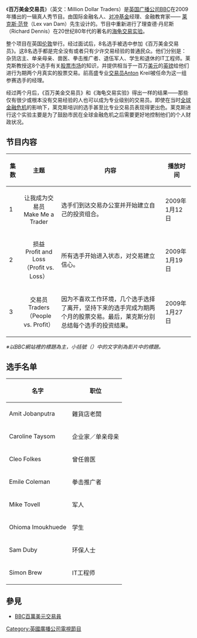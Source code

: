 {{unreferenced|time=2015-01-14T12:37:10+00:00}}
《'''百万美金交易员'''》（英文：Million Dollar Traders）是[[英国广播公司|英国广播公司]]BBC在2009年播出的一辑真人秀节目。由国际金融名人、[[对冲基金|对冲基金]]经理、金融教育家—— [[莱克斯·范登|莱克斯·范登]]（Lex van Dam）先生设计的。节目中重新进行了理查德·丹尼斯（Richard Dennis）在20世纪80年代的著名的[https://web.archive.org/web/20150106031409/http://data.book.hexun.com.tw/chapter-17529-1-7.shtml 海龟交易实验]。

整个项目在英国[[伦敦|伦敦]]举行。经过面试后，8名选手被选中参加《百万美金交易员》。这8名选手都是完全没有或者只有少许交易经验的普通民众。他们分别是：杂货店主、单亲母亲、兽医、拳击推广者、退伍军人、学生和退休的IT工程师。莱克斯教授这8个选手有关[[股票市场|股票市场]]的知识，并提供相当于一百万[[美元|美元]]的[[英镑|英镑]]给他们进行为期两个月真实的股票交易。前高盛专业[[交易员|交易员]]Anton Kreil被任命为这一组参赛选手的经理。

经过两个月后，《百万美金交易员》和《海龟交易实验》得出一样的结果——那些仅有很少或根本没有交易经验的人也可以成为专业级别的交易员。即使在当时[[全球金融危机|全球金融危机]]的影响下，莱克斯培训的选手甚至比专业交易员表现得更出色。莱克斯进行这个实验主要是为了鼓励市民在全球金融危机之后需要更好地控制他们的个人财政状况。

== 节目内容 ==
{| class="wikitable"
|-
! 集数 !! 主题 !! 内容 !! 播放时间
|-
| 1 ||<div align="center">让我成为交易员<br /> Make Me a Trader</div>|| 选手们到达交易办公室并开始建立自己的投资组合。 || 2009年1月12日
|-
| 2 ||<div align="center">损益<br />Profit and Loss<br />（Profit vs. Loss）</div>|| 所有选手开始进入状态，对交易建立信心。 || 2009年1月19日
|-
| 3 ||<div align="center">交易员<br />Traders<br />（People vs. Profit）</div>|| 因为不喜欢工作环境，几个选手选择了离开，坚持下来的选手完成为期两个月的股票交易。最后，莱克斯分别总结每个选手的投资结果。 || 2009年1月27日
|}
''※以BBC網站裡的標題為主，小括號（）中的文字則為影片中的標題。''

== 选手名单 ==
{| class="wikitable"
|-
! 名字 !! 职位
|-
| Amit Jobanputra  || 雜貨店老闆
|-
| Caroline Taysom || 企业家／单亲母亲
|-
| Cleo Folkes || 曾任兽医
|-
| Emile Coleman || 拳击推广者
|-
| Mike Tovell || 军人
|-
| Ohioma Imoukhuede || 学生
|-
| Sam Duby  || 环保人士
|-
| Simon Brew || IT工程师
|}

== 參見 ==
*[http://www.bbc.co.uk/programmes/b00gsr4p BBC百萬美元交易員] {{Wayback|url=http://www.bbc.co.uk/programmes/b00gsr4p |date=20200816134610 }}

[[Category:英國廣播公司電視節目|Category:英國廣播公司電視節目]]